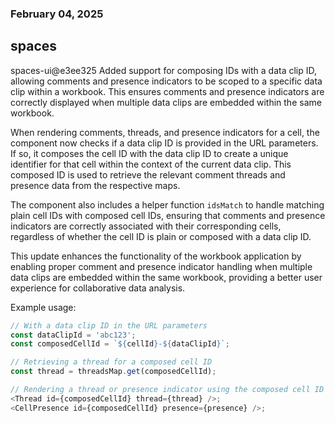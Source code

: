 ### February 04, 2025
## spaces

spaces-ui@e3ee325
Added support for composing IDs with a data clip ID, allowing comments and presence indicators to be scoped to a specific data clip within a workbook. This ensures comments and presence indicators are correctly displayed when multiple data clips are embedded within the same workbook.

When rendering comments, threads, and presence indicators for a cell, the component now checks if a data clip ID is provided in the URL parameters. If so, it composes the cell ID with the data clip ID to create a unique identifier for that cell within the context of the current data clip. This composed ID is used to retrieve the relevant comment threads and presence data from the respective maps.

The component also includes a helper function `idsMatch` to handle matching plain cell IDs with composed cell IDs, ensuring that comments and presence indicators are correctly associated with their corresponding cells, regardless of whether the cell ID is plain or composed with a data clip ID.

This update enhances the functionality of the workbook application by enabling proper comment and presence indicator handling when multiple data clips are embedded within the same workbook, providing a better user experience for collaborative data analysis.

Example usage:

```javascript
// With a data clip ID in the URL parameters
const dataClipId = 'abc123';
const composedCellId = `${cellId}-${dataClipId}`;

// Retrieving a thread for a composed cell ID
const thread = threadsMap.get(composedCellId);

// Rendering a thread or presence indicator using the composed cell ID
<Thread id={composedCellId} thread={thread} />;
<CellPresence id={composedCellId} presence={presence} />;
```